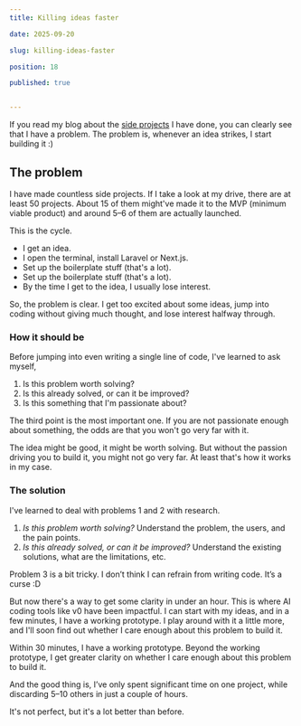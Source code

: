 ```yaml
---
title: Killing ideas faster

date: 2025-09-20

slug: killing-ideas-faster

position: 18

published: true


---
```


If you read my blog about the [side projects](/posts/side-project-endeavours) I have done, you can clearly see that I have a problem. The problem is, whenever an idea strikes, I start building it :)

## The problem

I have made countless side projects. If I take a look at my drive, there are at least 50 projects. About 15 of them might've made it to the MVP (minimum viable product) and around 5–6 of them are actually launched.

This is the cycle.

- I get an idea.
- I  open the terminal, install Laravel or Next.js.
- Set up the boilerplate stuff (that's a lot).
- Set up the boilerplate stuff (that's a lot).
- By the time I get to the idea, I usually lose interest.

So, the problem is clear. I get too excited about some ideas, jump into coding without giving much thought, and lose interest halfway through.

### How it should be

Before jumping into even writing a single line of code, I've learned to ask myself,

1. Is this problem worth solving?
2. Is this already solved, or can it be improved?
3. Is this something that I'm passionate about?

The third point is the most important one. If you are not passionate enough about something, the odds are that you won't go very far with it.

The idea might be good, it might be worth solving. But without the passion driving you to build it, you might not go very far. At least that's how it works in my case.

### The solution

I've learned to deal with problems 1 and 2 with research.
1. _Is this problem worth solving?_ Understand the problem, the users, and the pain points.
2. _Is this already solved, or can it be improved?_ Understand the existing solutions, what are the limitations, etc.

Problem 3 is a bit tricky. I don’t think I can refrain from writing code. It’s a curse :D

But now there's a way to get some clarity in under an hour. This is where AI coding tools like v0 have been impactful. I can start with my ideas, and in a few minutes, I have a working prototype. I play around with it a little more, and I'll soon find out whether I care enough about this problem to build it.

Within 30 minutes, I have a working prototype. Beyond the working prototype, I get greater clarity on whether I care enough about this problem to build it.

And the good thing is, I’ve only spent significant time on one project, while discarding 5–10 others in just a couple of hours.

It's not perfect, but it's a lot better than before.
